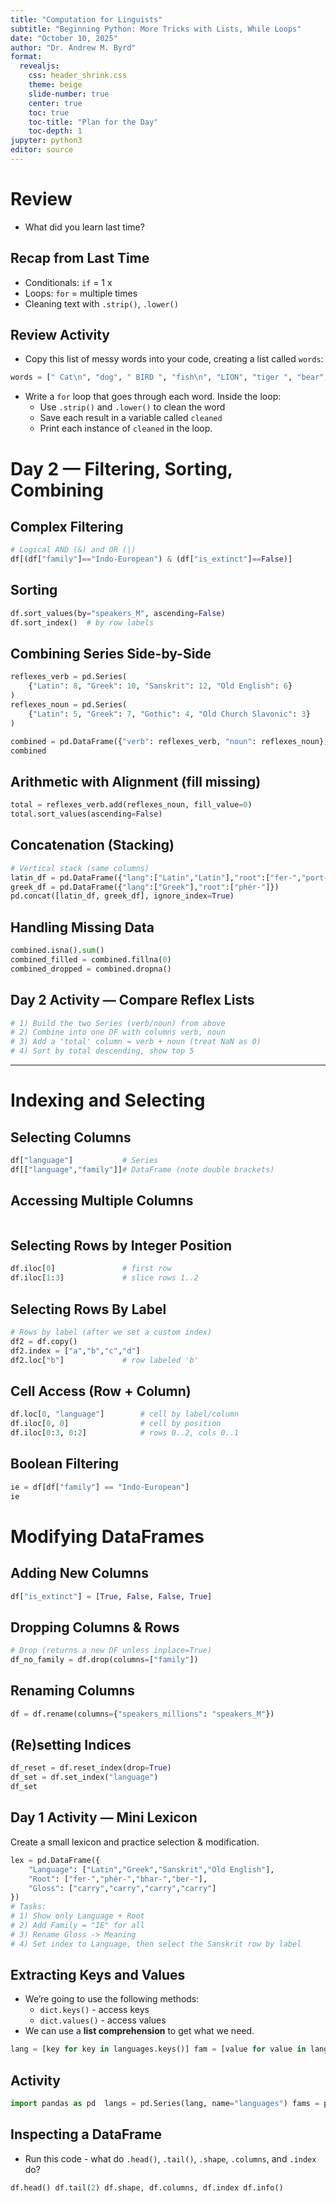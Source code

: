 ```yaml
---
title: "Computation for Linguists"
subtitle: "Beginning Python: More Tricks with Lists, While Loops"
date: "October 10, 2025"
author: "Dr. Andrew M. Byrd"
format:
  revealjs:
    css: header_shrink.css
    theme: beige
    slide-number: true
    center: true
    toc: true
    toc-title: "Plan for the Day"
    toc-depth: 1
jupyter: python3
editor: source
---
```


# Review

-   What did you learn last time?

## Recap from Last Time

-   Conditionals: `if` = 1 x
-   Loops: `for` = multiple times
-   Cleaning text with `.strip()`, `.lower()`

## Review Activity

-   Copy this list of messy words into your code, creating a list called `words`:

``` python
words = [" Cat\n", "dog", " BIRD ", "fish\n", "LION", "tiger ", "bear", "OWL\n"]
```

-   Write a `for` loop that goes through each word. Inside the loop:
    -   Use `.strip()` and `.lower()` to clean the word
    -   Save each result in a variable called `cleaned`
    -   Print each instance of `cleaned` in the loop.
    
    
# Day 2 — Filtering, Sorting, Combining

## Complex Filtering

```python
# Logical AND (&) and OR (|)
df[(df["family"]=="Indo-European") & (df["is_extinct"]==False)]
```

## Sorting

```python
df.sort_values(by="speakers_M", ascending=False)
df.sort_index()  # by row labels
```

## Combining Series Side-by-Side

```python
reflexes_verb = pd.Series(
    {"Latin": 8, "Greek": 10, "Sanskrit": 12, "Old English": 6}
)
reflexes_noun = pd.Series(
    {"Latin": 5, "Greek": 7, "Gothic": 4, "Old Church Slavonic": 3}
)

combined = pd.DataFrame({"verb": reflexes_verb, "noun": reflexes_noun})
combined
```

## Arithmetic with Alignment (fill missing)

```python
total = reflexes_verb.add(reflexes_noun, fill_value=0)
total.sort_values(ascending=False)
```

## Concatenation (Stacking)

```python
# Vertical stack (same columns)
latin_df = pd.DataFrame({"lang":["Latin","Latin"],"root":["fer-","port-"]})
greek_df = pd.DataFrame({"lang":["Greek"],"root":["phér-"]})
pd.concat([latin_df, greek_df], ignore_index=True)
```

## Handling Missing Data

```python
combined.isna().sum()
combined_filled = combined.fillna(0)
combined_dropped = combined.dropna()
```

## **Day 2 Activity — Compare Reflex Lists**

```python
# 1) Build the two Series (verb/noun) from above
# 2) Combine into one DF with columns verb, noun
# 3) Add a 'total' column = verb + noun (treat NaN as 0)
# 4) Sort by total descending, show top 5
```

---



# Indexing and Selecting

## Selecting Columns

``` python
df["language"]           # Series
df[["language","family"]]# DataFrame (note double brackets)
```

## Accessing Multiple Columns

``` python
```

## Selecting Rows by Integer Position

``` python
df.iloc[0]               # first row
df.iloc[1:3]             # slice rows 1..2
```

## Selecting Rows By Label

``` python
# Rows by label (after we set a custom index)
df2 = df.copy()
df2.index = ["a","b","c","d"]
df2.loc["b"]             # row labeled 'b'
```

## Cell Access (Row + Column)

``` python
df.loc[0, "language"]        # cell by label/column
df.iloc[0, 0]                # cell by position
df.iloc[0:3, 0:2]            # rows 0..2, cols 0..1
```

## Boolean Filtering

``` python
ie = df[df["family"] == "Indo-European"]
ie
```

# Modifying DataFrames

## Adding New Columns

``` python
df["is_extinct"] = [True, False, False, True]
```

## Dropping Columns & Rows

``` python
# Drop (returns a new DF unless inplace=True)
df_no_family = df.drop(columns=["family"])
```

## Renaming Columns

``` python
df = df.rename(columns={"speakers_millions": "speakers_M"})
```

## (Re)setting Indices

``` python
df_reset = df.reset_index(drop=True)
df_set = df.set_index("language")
df_set
```

## **Day 1 Activity — Mini Lexicon**

Create a small lexicon and practice selection & modification.

``` python
lex = pd.DataFrame({
    "Language": ["Latin","Greek","Sanskrit","Old English"],
    "Root": ["fer-","phér-","bhar-","ber-"],
    "Gloss": ["carry","carry","carry","carry"]
})
# Tasks:
# 1) Show only Language + Root
# 2) Add Family = "IE" for all
# 3) Rename Gloss -> Meaning
# 4) Set index to Language, then select the Sanskrit row by label
```

## Extracting Keys and Values

-   We're going to use the following methods:
    -   `dict.keys()` - access keys
    -   `dict.values()` - access values
-   We can use a **list comprehension** to get what we need.

``` python
lang = [key for key in languages.keys()] fam = [value for value in languages.values()] print(lang, fam)
```

## Activity

``` python
import pandas as pd  langs = pd.Series(lang, name="languages") fams = pd.Series(fam, name="families") langs, fams
```

## 

## Inspecting a DataFrame

-   Run this code - what do `.head()`, `.tail()`, `.shape`, `.columns`, and `.index` do?

``` python
df.head() df.tail(2) df.shape, df.columns, df.index df.info()
```

## 


